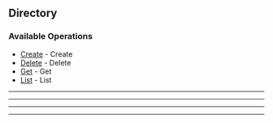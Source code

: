 
## Directory

### Available Operations

* [Create](/directory/create) - Create
* [Delete](/directory/delete) - Delete
* [Get](/directory/get) - Get
* [List](/directory/list) - List

---
<Create />

---
<Delete />

---
<Get />

---
<List />

